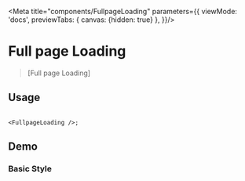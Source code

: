 
<Meta title="components/FullpageLoading" parameters={{
  viewMode: 'docs',
  previewTabs: {
    canvas: {hidden: true}
  },
}}/>


# Full page Loading

> [Full page Loading]

## Usage

```tsx

<FullpageLoading />;
```

## Demo

### Basic Style

```tsx

```

<FullpageLoading/>
